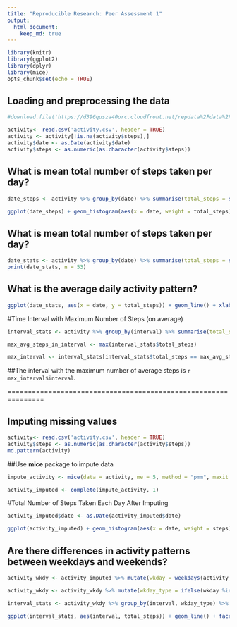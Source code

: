 ```yaml
---
title: "Reproducible Research: Peer Assessment 1"
output: 
  html_document:
    keep_md: true
---
```


```r
library(knitr)
library(ggplot2)
library(dplyr)
library(mice)
opts_chunk$set(echo = TRUE)
```

## Loading and preprocessing the data
```r
#download.file('https://d396qusza40orc.cloudfront.net/repdata%2Fdata%2Factivity.zip', destfile = 'activity.csv')

activity<- read.csv('activity.csv', header = TRUE)
activity <- activity[!is.na(activity$steps),]
activity$date <- as.Date(activity$date)
activity$steps <- as.numeric(as.character(activity$steps))
```


## What is mean total number of steps taken per day?
```r
date_steps <- activity %>% group_by(date) %>% summarise(total_steps = sum(steps))

ggplot(date_steps) + geom_histogram(aes(x = date, weight = total_steps), binwidth = 1) + xlab("Date") + ylab("Steps") + ggtitle("Total Steps per Day")
```

## What is mean total number of steps taken per day?
```r
date_stats <- activity %>% group_by(date) %>% summarise(total_steps = sum(steps), mean = mean(steps), median = median(steps))
print(date_stats, n = 53)
```

## What is the average daily activity pattern?
```r
ggplot(date_stats, aes(x = date, y = total_steps)) + geom_line() + xlab("Date") + ylab("Steps") + ggtitle("Time Series of Average Steps Taken")
```

#Time Interval with Maximum Number of Steps (on average)
```r
interval_stats <- activity %>% group_by(interval) %>% summarise(total_steps = sum(steps), mean = mean(steps), median = median(steps))

max_avg_steps_in_interval <- max(interval_stats$total_steps)

max_interval <- interval_stats[interval_stats$total_steps == max_avg_steps_in_interval,]
```
##The interval with the maximum number of average steps is `r max_interval$interval`.

===============================================================

## Imputing missing values
```r
activity<- read.csv('activity.csv', header = TRUE)
activity$steps <- as.numeric(as.character(activity$steps))
md.pattern(activity)
```

##Use **mice** package to impute data
```r
impute_activity <- mice(data = activity, me = 5, method = "pmm", maxit = 50, seed = 500)

activity_imputed <- complete(impute_activity, 1)
```

#Total Number of Steps Taken Each Day After Imputing
```r
activity_imputed$date <- as.Date(activity_imputed$date)

ggplot(activity_imputed) + geom_histogram(aes(x = date, weight = steps), binwidth = 1) + xlab("Date") + ylab("Steps") + ggtitle("Total Steps per Day")
```

## Are there differences in activity patterns between weekdays and weekends?
```r
activity_wkdy <- activity_imputed %>% mutate(wkday = weekdays(activity_imputed$date))

activity_wkdy <- activity_wkdy %>% mutate(wkday_type = ifelse(wkday %in% c("Monday", "Tuesday", "Wednesday", "Thursday", "Friday"), "weekday", "weekend"))

interval_stats <- activity_wkdy %>% group_by(interval, wkday_type) %>% summarise(total_steps = sum(steps), mean = mean(steps), median = median(steps))

ggplot(interval_stats, aes(interval, total_steps)) + geom_line() + facet_grid(.~wkday_type) + ggtitle("Average Steps by Interval (Weekend vs. Weekdays)") + xlab("Interval") + ylab("Steps")
```